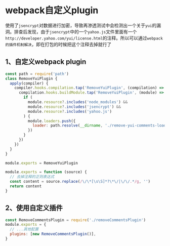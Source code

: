 # webpack自定义plugin

使用了`jsencrypt`对数据进行加密，导致再渗透测试中会检测出一个关于`yui`的漏洞。排查后发现，由于`jsencrypt`中的一个`yahoo.js`文件里面有一个
`http://developer.yahoo.com/yui/license.html`的注释。所以可以通过`webpack的插件机制解决`，即在打包的时候把这个注释去掉就行了

## 1、自定义webpack plugin

```js filename="removeYuiPlugin.js"
const path = require('path')
class RemoveYuiPlugin {
  apply(compiler) {
    compiler.hooks.compilation.tap('RemoveYuiPlugin', (compilation) => {
      compilation.hooks.buildModule.tap('RemoveYuiPlugin', (module) => {
        if (
          module.resource?.includes('node_modules') &&
          module.resource?.includes('jsencrypt') &&
          module.resource?.includes('yahoo.js')
        ) {
          module.loaders.push({
            loader: path.resolve(__dirname, './remove-yui-comments-loader.js'),
          })
        }
      })
    })
  }
}

module.exports = RemoveYuiPlugin
```

```js filename="remove-yui-comments-loader.js"
module.exports = function (source) {
  // 去掉注释的正则表达式
  const content = source.replace(/\/\*[\s\S]*?\*\/|\/\/.*/g, '')
  return content
}
```

## 2、使用自定义插件

```js filename="webpack.config.js"
const RemoveCommentsPlugin = require('./removeCommentsPlugin')
module.exports = {
  // ...其他配置
  plugins: [new RemoveCommentsPlugin()],
}
```
